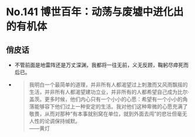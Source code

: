 # No.141 博世百年：动荡与废墟中进化出的有机体

## 俏皮话

- 不管前面是地雷阵还是万丈深渊，我都将一往无前，义无反顾，鞠躬尽瘁死而后已。

- > 我明白一个最简单的道理，并非所有人都渴望过上刺激而又风雨飘摇的生活，并非所有人都渴望建功立业，并非所有的人都希望自己成为比尔·盖茨。更多时候，他们内心只有一个小小的心愿：希望有一个小小的角落能够容下他们过上一种安定的生活。我对他们这种卑微的心愿充满了敬畏，从而对那种“有本事就别窝在单位，就到外面去闯”的悲壮但毫无人性的论调保持缄默。  
    ——黄灯
